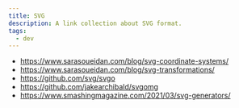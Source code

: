 ```yaml
---
title: SVG
description: A link collection about SVG format.
tags:
  - dev
---
```


- https://www.sarasoueidan.com/blog/svg-coordinate-systems/
- https://www.sarasoueidan.com/blog/svg-transformations/
- https://github.com/svg/svgo
- https://github.com/jakearchibald/svgomg
- https://www.smashingmagazine.com/2021/03/svg-generators/
